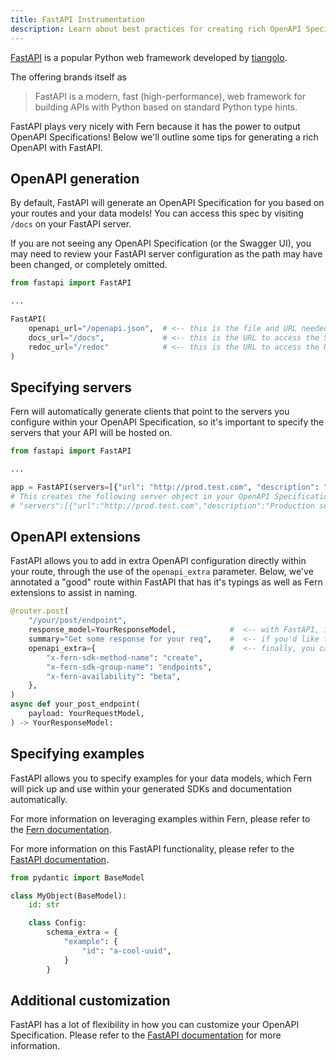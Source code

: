```yaml
---
title: FastAPI Instrumentation
description: Learn about best practices for creating rich OpenAPI Specifications when instrumenting FastAPI applications.
---
```


[FastAPI](https://fastapi.tiangolo.com/) is a popular Python web framework developed by [tiangolo](https://github.com/tiangolo).

The offering brands itself as

> FastAPI is a modern, fast (high-performance), web framework for building APIs with Python based on standard Python type hints.

FastAPI plays very nicely with Fern because it has the power to output OpenAPI Specifications! Below we'll outline some tips for generating a rich OpenAPI with FastAPI.


## OpenAPI generation

By default, FastAPI will generate an OpenAPI Specification for you based on your routes and your data models! You can access this spec by visiting `/docs` on your FastAPI server.

If you are not seeing any OpenAPI Specification (or the Swagger UI), you may need to review your FastAPI server configuration as the path may have been changed, or completely omitted.

```python {6-8}
from fastapi import FastAPI

...

FastAPI(
    openapi_url="/openapi.json",  # <-- this is the file and URL needed to access the OpenAPI Specification, `docs_url` and `redoc_url` are convenient wrappers that display the file in a UI!
    docs_url="/docs",             # <-- this is the URL to access the Swagger UI, which will point to your OpenAPI Specification
    redoc_url="/redoc"            # <-- this is the URL to access the ReDoc UI, which will point to your OpenAPI Specification
)
```

## Specifying servers

Fern will automatically generate clients that point to the servers you configure within your OpenAPI Specification, so it's important to specify the servers that your API will be hosted on.

```python {5}
from fastapi import FastAPI

...

app = FastAPI(servers=[{"url": "http://prod.test.com", "description": "Production server"}])
# This creates the following server object in your OpenAPI Specification:
# "servers":[{"url":"http://prod.test.com","description":"Production server"}],
```

## OpenAPI extensions

FastAPI allows you to add in extra OpenAPI configuration directly within your route, through the use of the `openapi_extra` parameter.
Below, we've annotated a "good" route within FastAPI that has it's typings as well as Fern extensions to assist in naming.

```python {5-9}
@router.post(
    "/your/post/endpoint",
    response_model=YourResponseModel,            #  <-- with FastAPI, it is important to specify your response model so that it comes through to the OpenAPI Specification
    summary="Get some response for your req",    #  <-- if you'd like to add a description to your endpoint, you can do so here
    openapi_extra={                              #  <-- finally, you can add in your Fern extensions here, these extensions will produce SDK code that looks something like: `client.endpoints.create(...)` in python
        "x-fern-sdk-method-name": "create",
        "x-fern-sdk-group-name": "endpoints",
        "x-fern-availability": "beta",
    },
)
async def your_post_endpoint(
    payload: YourRequestModel,
) -> YourResponseModel:
```

## Specifying examples

FastAPI allows you to specify examples for your data models, which Fern will pick up and use within your generated SDKs and documentation automatically.

For more information on leveraging examples within Fern, please refer to the [Fern documentation](../examples).

For more information on this FastAPI functionality, please refer to the [FastAPI documentation](https://fastapi.tiangolo.com/tutorial/schema-extra-example/).

```python {7-11}
from pydantic import BaseModel

class MyObject(BaseModel):
    id: str

    class Config:
        schema_extra = {
            "example": {
                "id": "a-cool-uuid",
            }
        }
```

## Additional customization

FastAPI has a lot of flexibility in how you can customize your OpenAPI Specification. Please refer to the [FastAPI documentation](https://fastapi.tiangolo.com/how-to/extending-openapi/#modify-the-openapi-schema) for more information.
